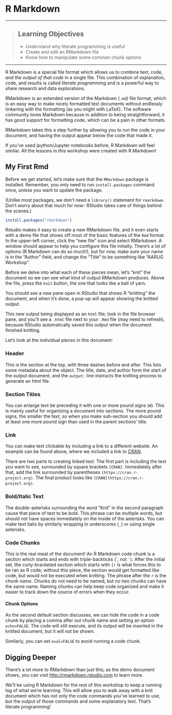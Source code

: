# R Markdown

------------

> ## Learning Objectives
>
> * Understand why literate programming is useful
> * Create and edit an RMarkdown file
> * Know how to manipulate some common chunk options

------------

R Markdown is a special file format which allows us to combine text, code, _and the output of that code_ in a single file. This combination of explanation, code, and results is called _literate programming_ and is a powerful way to share research and data explorations.

RMarkdown is an extended version of the Markdown (`.md`) file format, which is an easy way to make nicely formatted text documents without endlessly tinkering with the formatting (as you might with LaTeX). The software community loves Markdown because in addition to being straightforward, it has good support for formatting code, which can be a pain in other formats.

RMarkdown takes this a step further by allowing you to _run_ the code in your document, and having the output appear below the code that made it.

If you've used ipython/Jupyter notebooks before, R Markdown will feel similar. All the lessons in this workshop were created with R Markdown!

## My First Rmd

Before we get started, let's make sure that the `RMarkdown` package is installed. Remember, you only need to run `install.packages` command once, unless you want to update the package.

(Unlike most packages, we don't need a `library()` statement for `rmarkdown`. Don't worry about that much for now- RStudio takes care of things behind the scenes.)

```r
install.packages("rmarkdown")
```

Rstudio makes it easy to create a new RMarkdown file, and it even starts with a demo file that shows off most of the basic features of the `Rmd` format. In the upper-left corner, click the "new file" icon and select RMarkdown. A window should appear to help you configure this file initially. There's a lot of options (R Markdown can do so much!), but for now, make sure your name is in the "Author" field, and change the "Title" to be something like "AARUG Workshop".

Before we delve into what each of these pieces mean, let's "knit" the document so we can see what kind of output RMarkdown produces. Above the file, press the `knit` button, the one that looks like a ball of yarn.

You should see a new pane open in RStudio that shows R "knitting" the document, and when it's done, a pop-up will appear showing the knitted output.

This new output being displayed as an `html` file; look in the file browser pane, and you'll see a `.html` file next to your `.Rmd` file (may need to refresh), because RStudio automatically saved this output when the document finished knitting.

Let's look at the individual pieces in this document:

### Header
This is the section at the top, with three dashes before and after. This lists some metadata about the object. The title, date, and author form the start of the output document, and the `output:` line instructs the knitting process to generate an html file.

### Section Titles
You can enlarge text be preceding it with one or more pound signs (`#`). This is mainly useful for organizing a document into sections. The more pound signs, the smaller the text, so when you make sub-section you should add at least one more pound sign than used in the parent sections' title.

### Link

You can make text clickable by including a link to a different website. An example can be found above, where we included a link to [CRAN](https://cran.r-project.org).

There are two parts to creating linked text. The first part is including the text you want to see, surrounded by square brackets `[CRAN]`. Immediately after that, add the link surrounded by parentheses `(https://cran.r-project.org)`. The final product looks like `[CRAN](https://cran.r-project.org)`.

### Bold/Italic Text

The double-asterisks surrounding the word "Knit" in the second paragraph cause that piece of text to be bold. This phrase can be multiple words, but should not have spaces immediately on the inside of the asterisks. You can make text italix by similarly wrapping in underscores (`_`) or using single asterisks.

### Code Chunks

This is the real meat of the document! An R Markdown code chunk is a section which starts and ends with triple-backticks (\`, not `'`). After the initial set, the curly-bracketed section which starts with `{r` is what forces this to be ran as R code; without this piece, the section would get formatted like code, but would not be executed when knitting. The phrase after the `r` is the _chunk name_. Chunks do not need to be named, but no two chunks can have the same name. Naming chunks can help keep code organized and make it easier to track down the source of errors when they occur.

#### Chunk Options

As the second default section discusses, we can hide the code in a code chunk by placing a comma after out chunk name and setting an option `echo=FALSE`. The code will still execute, and its output will be inserted in the knitted document, but it will not be shown.

Similarly, you can set `eval=FALSE` to avoid running a code chunk.


## Digging Deeper

There's a lot more to RMarkdown than just this; as the demo document shows, you can visit <http://rmarkdown.rstudio.com> to learn more.

We'll be using R Markdown for the rest of this workshop to keep a running log of what we're learning. This will allow you to walk away with a knit document which has not only the code commands you've learned to use, but the output of those commands and some explanatory text. That's literate programming!
